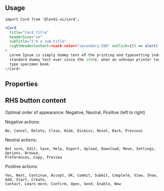 
## Usage

```
import Card from '@lendi-ui/card';
```

```jsx
<Card 
  title="Card title"
  headerSize="sm"
  subTitle="I'm a sub-title"
  rightHeaderContent=<Lock color="secondary.500" onClick={() => alert('clicked!')}/>
>
  Lorem Ipsum is simply dummy text of the printing and typesetting industry. Lorem Ipsum has been the industry's
  standard dummy text ever since the 1500s, when an unknown printer took a galley of type and scrambled it to make a
  type specimen book.
</Card>
```

## Properties

<PropTable>
  <PropTable.Entry name="title" type="string" description="Title of card"/>
  <PropTable.Entry name="headerSize" type={`"xs" | "sm" | "md"`} defaultValue='sm' description="Size of the header as per Heading typography component"/>
  <PropTable.Entry name="subTitle" type="string" description="SubTitle of card"/>
  <PropTable.Entry name="interactiveTitle" type="React.ReactElement<DropdownProps>" description="Interactive title - a dropdown to switch between content"/>
  <PropTable.Entry name="cardTitleIcon" type="React.ReactElement<IconProps>" description="Icon to be shown along title"/>
  <PropTable.Entry name="children" type="React.ReactNode" description="Content of the card"/>
  <PropTable.Entry name="rightHeaderContent" type="React.ReactNode" description="The content of the RHS of the header. This will commonly be a button (eg. 'Cancel', 'Edit' etc), or an icon, or both"/>
</PropTable>

## RHS button content

Optimal order of appearance: Negative, Neutral, Positive (left to right)

  Negative actions:

  ```
  No, Cancel, Delete, Close, Hide, Dismiss, Reset, Back, Previous
  ```
  Neutral actions:

  ```
  Not sure, Edit, Save, Help, Export, Upload, Download, Move, Settings, Options, Browse, 
  Preferences, Copy, Preview
  ```
  Positive actions:

  ```
  Yes, Next, Continue, Accept, OK, Commit, Submit, Complete, View, Show, Add, Start, Create, 
  Contact, Learn more, Confirm, Open, Send, Enable, New
  ```
